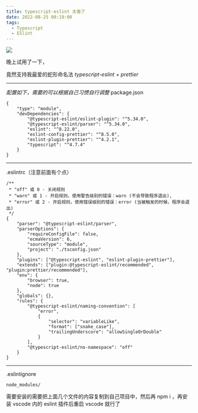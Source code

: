 ```yaml
---
title: typescript-eslint 太香了
date: 2022-08-25 00:19:00
tags:
  - Typescript
  - ESlint
---
```


![](https://forum.cocos.org/uploads/default/original/3X/1/a/1a5e565a4796dbe52816402f307710827e7a6051.png)

晚上试用了一下，

竟然支持我最爱的蛇形命名法
_typescript-eslint + prettier_

---

_配置如下，需要的可以根据自己习惯自行调整_
package.json

```auto
{
	"type": "module",
	"devDependencies": {
		"@typescript-eslint/eslint-plugin": "^5.34.0",
		"@typescript-eslint/parser": "^5.34.0",
		"eslint": "^8.22.0",
		"eslint-config-prettier": "^8.5.0",
		"eslint-plugin-prettier": "^4.2.1",
		"typescript": "^4.7.4"
	}
}
```

---

.eslintrc（注意前面有个点）

```auto
/**
 * "off" 或 0 - 关闭规则
 * "warn" 或 1 - 开启规则，使用警告级别的错误：warn (不会导致程序退出),
 * "error" 或 2 - 开启规则，使用错误级别的错误：error (当被触发的时候，程序会退出)
 */
{
	"parser": "@typescript-eslint/parser",
	"parserOptions": {
		"requireConfigFile": false,
		"ecmaVersion": 6,
		"sourceType": "module",
		"project": "./tsconfig.json"
	},
	"plugins": ["@typescript-eslint", "eslint-plugin-prettier"],
	"extends": ["plugin:@typescript-eslint/recommended", "plugin:prettier/recommended"],
	"env": {
		"browser": true,
		"node": true
	},
	"globals": {},
	"rules": {
		"@typescript-eslint/naming-convention": [
			"error",
			{
				"selector": "variableLike",
				"format": ["snake_case"],
				"trailingUnderscore": "allowSingleOrDouble"
			}
		],
		"@typescript-eslint/no-namespace": "off"
	}
}
```

---

.eslintignore

```auto
node_modules/
```

需要安装的需要把上面几个文件的内容复制到自己项目中，然后再 npm i ，再安装 vscode 内的 eslint 插件后重启 vscode 就行了
